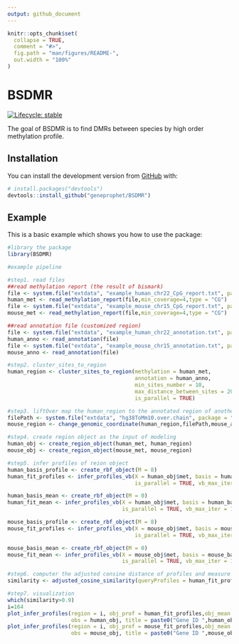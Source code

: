 ```yaml
---
output: github_document
---
```


<!-- README.md is generated from README.Rmd. Please edit that file -->

```r
knitr::opts_chunk$set(
  collapse = TRUE,
  comment = "#>",
  fig.path = "man/figures/README-",
  out.width = "100%"
)
```

# BSDMR

<!-- badges: start -->

[![Lifecycle: stable](https://img.shields.io/badge/lifecycle-stable-brightgreen.svg)](https://www.tidyverse.org/lifecycle/#stable)
<!-- badges: end -->

The goal of BSDMR is to find DMRs between species by high order methylation profile.

## Installation

You can install the development version from [GitHub](https://github.com/geneprophet/BSDMR) with:

``` r
# install.packages("devtools")
devtools::install_github("geneprophet/BSDMR")
```
## Example

This is a basic example which shows you how to use the package:

```r
#library the package
library(BSDMR)

#example pipeline

#step1. read files
##read methylation report (the result of bismark)
file <- system.file("extdata", "example_human_chr22_CpG_report.txt", package = "BSDMR")
human_met <- read_methylation_report(file,min_coverage=4,type = "CG")
file <- system.file("extdata", "example_mouse_chr15_CpG_report.txt", package = "BSDMR")
mouse_met <- read_methylation_report(file,min_coverage=4,type = "CG")

##read annotation file (customized region)
file <- system.file("extdata", "example_human_chr22_annotation.txt", package = "BSDMR")
human_anno <- read_annotation(file)
file <- system.file("extdata", "example_mouse_chr15_annotation.txt", package = "BSDMR")
mouse_anno <- read_annotation(file)

#step2. cluster_sites_to_region
human_region <- cluster_sites_to_region(methylation = human_met,
                                        annotation = human_anno,
                                        min_sites_number = 10,
                                        max_distance_between_sites = 200,
                                        is_parallel = TRUE)

#step3. liftOver map the human_region to the annotated region of another species(mouse)
filePath <- system.file("extdata", "hg38ToMm10.over.chain", package = "BSDMR")
mouse_region <- change_genomic_coordinate(human_region,filePath,mouse_anno)

#step4. create region object as the input of modeling
human_obj <- create_region_object(human_met, human_region)
mouse_obj <- create_region_object(mouse_met, mouse_region)

#step5. infer profiles of reion object
human_basis_profile <- create_rbf_object(M = 8)
human_fit_profiles <- infer_profiles_vb(X = human_obj$met, basis = human_basis_profile, 
                                        is_parallel = TRUE, vb_max_iter = 100)

human_basis_mean <- create_rbf_object(M = 0)
human_fit_mean <- infer_profiles_vb(X = human_obj$met, basis = human_basis_mean,
                                    is_parallel = TRUE, vb_max_iter = 100)

mouse_basis_profile <- create_rbf_object(M = 8)
mouse_fit_profiles <- infer_profiles_vb(X = mouse_obj$met, basis = mouse_basis_profile, 
                                        is_parallel = TRUE, vb_max_iter = 100)

mouse_basis_mean <- create_rbf_object(M = 0)
mouse_fit_mean <- infer_profiles_vb(X = mouse_obj$met, basis = mouse_basis_mean, 
                                    is_parallel = TRUE, vb_max_iter = 100)

#step6. computer the adjusted consine distance of profiles and measure the similarity
similarity <- adjusted_cosine_similarity(queryProfiles = human_fit_profiles,subjectProfiles = mouse_fit_profiles)

#step7. visualization
which(similarity>0.9)
i=164
plot_infer_profiles(region = i, obj_prof = human_fit_profiles,obj_mean = human_fit_mean,
                    obs = human_obj, title = paste0("Gene ID ",human_obj$anno$id[i]))
plot_infer_profiles(region = i, obj_prof = mouse_fit_profiles,obj_mean = mouse_fit_mean,
                    obs = mouse_obj, title = paste0("Gene ID ",mouse_obj$anno$id[i]))

```
